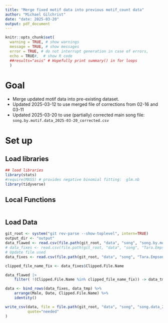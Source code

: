 ```yaml
---
title: "Merge fixed motif data into previous motif_count data"
author: "Michael Gilchrist"
date: "date: 2025-03-20"
output: pdf_document
---
```


```r

knitr::opts_chunk$set(
  warning = TRUE, # show warnings
  message = TRUE, # show messages
  error = TRUE, # do not interrupt generation in case of errors,
  echo = TRUE#,  # show R code
  ##results="asis" # Hopefully print summary() in for loops
  )


```
# Goal

- Merge updated motif data into pre-existing dataset.
- Updated 2025-03-12 to use merged file of corrections from 02-16 and 03-11
- Updated 2025-03-20 to use (partially) corrected main song file: `song.by.motif.data_2025-03-20_corrected.csv`

# Set up

## Load libraries

```r


## load libraries
library(stats)
#require(MASS) # provides negative binomial fitting:  glm.nb
library(tidyverse)

```
## Local Functions

```r

```


## Load Data

```r

git_root <- system("git rev-parse --show-toplevel", intern=TRUE)
output_dir <- "output"
data_flawed <- read.csv(file.path(git_root, "data", "song", "song.by.motif.data_2025-03-20_corrected.csv"))
# data_fixes <- read.csv(file.path(git_root, "data", "song", "Tara.Empson_2025-02-16_fixed.motif.data.csv"))
# Update file used
data_fixes <- read.csv(file.path(git_root, "data", "song", "Tara.Empson_2025-02-16.and.03-11_combined.csv"))

clipped_file_name_fix <- data_fixes$Clipped.File.Name

data_flawed |>
    filter( !(Clipped.File.Name %in% clipped_file_name_fix)) -> data_tmp

data <- bind_rows(data_fixes, data_tmp) %>%
    arrange(Male, Date, Clipped.File.Name) %>%
    identity()

write_csv(data, file = file.path(git_root, "data", "song", "song.data_2025-03-20_correctedand.merged.csv"),
          quote="needed"
)

```
